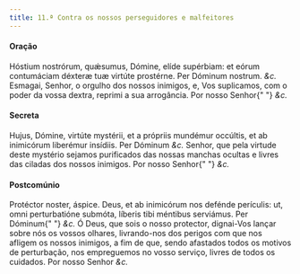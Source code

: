 ```yaml
---
title: 11.ª Contra os nossos perseguidores e malfeitores
---
```


#### Oração

<div class="grid grid-cols-2 gap-5">
  <span class="text-justify">
    Hóstium nostrórum, quǽsumus, Dómine, elíde supérbiam: et eórum contumáciam
    déxteræ tuæ virtúte prostérne. Per Dóminum nostrum. <em>&c.</em>
  </span>
  <span class="text-justify">
    Esmagai, Senhor, o orgulho dos nossos inimigos, e, Vos suplicamos, com o
    poder da vossa dextra, reprimi a sua arrogância. Por nosso Senhor{" "}
    <em>&c.</em>
  </span>
</div>

#### Secreta

<div class="grid grid-cols-2 gap-5">
  <span class="text-justify">
    Hujus, Dómine, virtúte mystérii, et a própriis mundémur occúltis, et ab
    inimicórum liberémur insídiis. Per Dóminum <em>&c.</em>
  </span>
  <span class="text-justify">
    Senhor, que pela virtude deste mystério sejamos purificados das nossas
    manchas ocultas e livres das ciladas dos nossos inimigos. Por nosso Senhor{" "}
    <em>&c.</em>
  </span>
</div>

#### Postcomúnio

<div class="grid grid-cols-2 gap-5">
  <span class="text-justify">
    Protéctor noster, áspice. Deus, et ab inimicórum nos defénde perículis: ut,
    omni perturbatióne submóta, líberis tibi méntibus serviámus. Per Dóminum{" "}
    <em>&c.</em>
  </span>
  <span class="text-justify">
    Ó Deus, que sois o nosso protector, dignai-Vos lançar sobre nós os vossos
    olhares, livrando-nos dos perigos com que nos afligem os nossos inimigos, a
    fim de que, sendo afastados todos os motivos de perturbação, nos empreguemos
    no vosso serviço, livres de todos os cuidados. Por nosso Senhor <em>&c.</em>
  </span>
</div>
